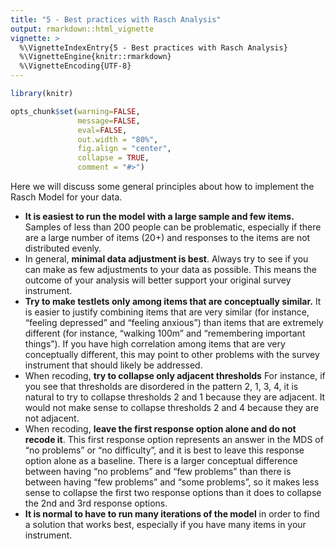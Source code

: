 ```yaml
---
title: "5 - Best practices with Rasch Analysis"
output: rmarkdown::html_vignette
vignette: >
  %\VignetteIndexEntry{5 - Best practices with Rasch Analysis}
  %\VignetteEngine{knitr::rmarkdown}
  %\VignetteEncoding{UTF-8}
---
```


```r
library(knitr)

opts_chunk$set(warning=FALSE, 
               message=FALSE, 
               eval=FALSE, 
               out.width = "80%",
               fig.align = "center",
               collapse = TRUE,
               comment = "#>")

```

Here we will discuss some general principles about how to implement the Rasch Model for your data. 

* **It is easiest to run the model with a large sample and few items.** Samples of less than 200 people can be problematic, especially if there are a large number of items (20+) and responses to the items are not distributed evenly.
* In general, **minimal data adjustment is best**. Always try to see if you can make as few adjustments to your data as possible. This means the outcome of your analysis will better support your original survey instrument.
* **Try to make testlets only among items that are conceptually similar.** It is easier to justify combining items that are very similar (for instance, "feeling depressed" and "feeling anxious") than items that are extremely different (for instance, "walking 100m" and "remembering important things"). If you have high correlation among items that are very conceptually different, this may point to other problems with the survey instrument that should likely be addressed.
* When recoding, **try to collapse only adjacent thresholds** For instance, if you see that thresholds are disordered in the pattern 2, 1, 3, 4, it is natural to try to collapse thresholds 2 and 1 because they are adjacent. It would not make sense to collapse thresholds 2 and 4 because they are not adjacent.
* When recoding, **leave the first response option alone and do not recode it**. This first response option represents an answer in the MDS of "no problems" or "no difficulty", and it is best to leave this response option alone as a baseline. There is a larger conceptual difference between having "no problems" and "few problems" than there is between having "few problems" and "some problems", so it makes less sense to collapse the first two response options than it does to collapse the 2nd and 3rd response options.
* **It is normal to have to run many iterations of the model** in order to find a solution that works best, especially if you have many items in your instrument.
